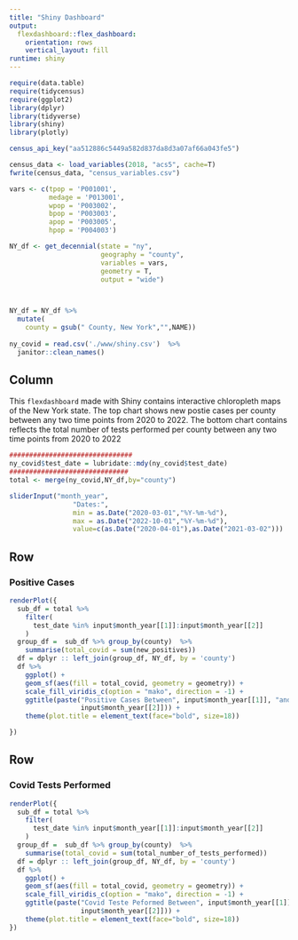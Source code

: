 ```yaml
---
title: "Shiny Dashboard"
output: 
  flexdashboard::flex_dashboard:
    orientation: rows
    vertical_layout: fill
runtime: shiny
---
```

```r
require(data.table)
require(tidycensus)
require(ggplot2)
library(dplyr)
library(tidyverse)
library(shiny)
library(plotly)
```


```r

census_api_key("aa512886c5449a582d837da8d3a07af66a043fe5")

census_data <- load_variables(2018, "acs5", cache=T)
fwrite(census_data, "census_variables.csv")

vars <- c(tpop = 'P001001',
          medage = 'P013001',
          wpop = 'P003002',
          bpop = 'P003003',
          apop = 'P003005',
          hpop = 'P004003')

NY_df <- get_decennial(state = "ny", 
                       geography = "county",
                       variables = vars,
                       geometry = T,
                       output = "wide")



NY_df = NY_df %>%
  mutate(
    county = gsub(" County, New York","",NAME))
 
ny_covid = read.csv('./www/shiny.csv')  %>%
  janitor::clean_names()

```

Column {.sidebar}
-----------------------------------------------------------------------
This `flexdashboard` made with Shiny contains interactive chloropleth maps of the New York state. The top chart shows new postie cases per county between any two time points from 2020 to 2022. The bottom chart contains reflects the total number of tests performed per county between any two time points from 2020 to 2022

```r
###############################
ny_covid$test_date = lubridate::mdy(ny_covid$test_date)
##############################
total <- merge(ny_covid,NY_df,by="county")   

sliderInput("month_year",
                "Dates:",
                min = as.Date("2020-03-01","%Y-%m-%d"),
                max = as.Date("2022-10-01","%Y-%m-%d"),
                value=c(as.Date("2020-04-01"),as.Date("2021-03-02")))


```

Row
-----------------------------------------------------------------------

### Positive Cases
```r

renderPlot({
  sub_df = total %>%
    filter(
      test_date %in% input$month_year[[1]]:input$month_year[[2]]
    )
  group_df =  sub_df %>% group_by(county)  %>%
    summarise(total_covid = sum(new_positives))
  df = dplyr :: left_join(group_df, NY_df, by = 'county')
  df %>%
    ggplot() +
    geom_sf(aes(fill = total_covid, geometry = geometry)) + 
    scale_fill_viridis_c(option = "mako", direction = -1) +
    ggtitle(paste("Positive Cases Between", input$month_year[[1]], "and",
                  input$month_year[[2]])) +
    theme(plot.title = element_text(face="bold", size=18))

})


```

Row {.tabset .tabset-fade }
-----------------------------------------------------------------------
### Covid Tests Performed
```r

renderPlot({
  sub_df = total %>%
    filter(
      test_date %in% input$month_year[[1]]:input$month_year[[2]]
    )
  group_df =  sub_df %>% group_by(county)  %>%
    summarise(total_covid = sum(total_number_of_tests_performed))
  df = dplyr :: left_join(group_df, NY_df, by = 'county')
  df %>%
    ggplot() +
    geom_sf(aes(fill = total_covid, geometry = geometry)) + 
    scale_fill_viridis_c(option = "mako", direction = -1) +
    ggtitle(paste("Covid Teste Peformed Between", input$month_year[[1]], "and",
                  input$month_year[[2]])) +
    theme(plot.title = element_text(face="bold", size=18))
})


```

